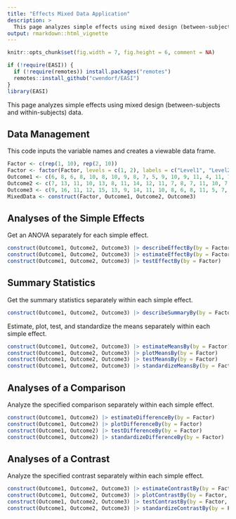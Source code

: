 ```yaml
---
title: "Effects Mixed Data Application"
description: >
  This page analyzes simple effects using mixed design (between-subjects and within-subjects) data.
output: rmarkdown::html_vignette
---
```


```r
knitr::opts_chunk$set(fig.width = 7, fig.height = 6, comment = NA)
```

```r
if (!require(EASI)) {
  if (!require(remotes)) install.packages("remotes")
  remotes::install_github("cwendorf/EASI")
}
library(EASI)
```

This page analyzes simple effects using mixed design (between-subjects and within-subjects) data.

## Data Management

This code inputs the variable names and creates a viewable data frame.
```r
Factor <- c(rep(1, 10), rep(2, 10))
Factor <- factor(Factor, levels = c(1, 2), labels = c("Level1", "Level2"))
Outcome1 <- c(6, 8, 6, 8, 10, 8, 10, 9, 8, 7, 5, 9, 10, 9, 11, 4, 11, 7, 6, 8)
Outcome2 <- c(7, 13, 11, 10, 13, 8, 11, 14, 12, 11, 7, 8, 7, 11, 10, 7, 8, 4, 8, 10)
Outcome3 <- c(9, 16, 11, 12, 15, 13, 9, 14, 11, 10, 8, 6, 8, 11, 5, 7, 9, 3, 6, 7)
MixedData <- construct(Factor, Outcome1, Outcome2, Outcome3)
```

## Analyses of the Simple Effects

Get an ANOVA separately for each simple effect.
```r
construct(Outcome1, Outcome2, Outcome3) |> describeEffectBy(by = Factor)
construct(Outcome1, Outcome2, Outcome3) |> estimateEffectBy(by = Factor)
construct(Outcome1, Outcome2, Outcome3) |> testEffectBy(by = Factor)
```

## Summary Statistics

Get the summary statistics separately within each simple effect.
```r
construct(Outcome1, Outcome2, Outcome3) |> describeSummaryBy(by = Factor)
```

Estimate, plot, test, and standardize the means separately within each simple effect.
```r
construct(Outcome1, Outcome2, Outcome3) |> estimateMeansBy(by = Factor)
construct(Outcome1, Outcome2, Outcome3) |> plotMeansBy(by = Factor)
construct(Outcome1, Outcome2, Outcome3) |> testMeansBy(by = Factor)
construct(Outcome1, Outcome2, Outcome3) |> standardizeMeansBy(by = Factor)
```

## Analyses of a Comparison

Analyze the specified comparison separately within each simple effect.
```r
construct(Outcome1, Outcome2) |> estimateDifferenceBy(by = Factor)
construct(Outcome1, Outcome2) |> plotDifferenceBy(by = Factor)
construct(Outcome1, Outcome2) |> testDifferenceBy(by = Factor)
construct(Outcome1, Outcome2) |> standardizeDifferenceBy(by = Factor)
```

## Analyses of a Contrast

Analyze the specified contrast separately within each simple effect.
```r
construct(Outcome1, Outcome2, Outcome3) |> estimateContrastBy(by = Factor, contrast = c(-1, .5, .5))
construct(Outcome1, Outcome2, Outcome3) |> plotContrastBy(by = Factor, contrast = c(-1, .5, .5))
construct(Outcome1, Outcome2, Outcome3) |> testContrastBy(by = Factor, contrast = c(-1, .5, .5))
construct(Outcome1, Outcome2, Outcome3) |> standardizeContrastBy(by = Factor, contrast = c(-1, .5, .5))
```
